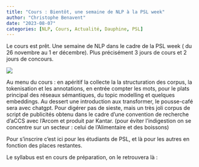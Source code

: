 ```yaml
---
title: "Cours : Bientôt, une semaine de NLP à la PSL week"
author: "Christophe Benavent"
date: "2023-08-07"
categories: [NLP, Cours, Actualité, Dauphine, PSL]
---
```


Le cours est prêt. Une semaine de NLP dans le cadre de la PSL week ( du 26 novembre au 1 er décembre). Plus précisément 3 jours de cours et 2 jours de concours. 

![](wordcloudnlp.jpeg)

Au menu du cours : en apéritif la collecte la la structuration des corpus, la tokenisation et les annotations, en entrée compter les mots, pour le plats principal des réseaux sémantiques, du topic modelling et quelques embeddings. Au dessert une introduction aux transformer, le pousse-café sera avec chatgpt. Pour digérer pas de sieste, mais un très joli corpus de script de publicités obtenu dans le cadre d'une convention de recherche d'aCCS avec l'Arcom et produit par Kantar. (pour éviter l'indigestion on se concentre sur un secteur : celui de l'Alimentaire et des boissons)

Pour s'inscrire c'est ici pour les étudiants de PSL, et là pour les autres en fonction des places restantes. 

Le syllabus est en cours de préparation, on le retrouvera là :
